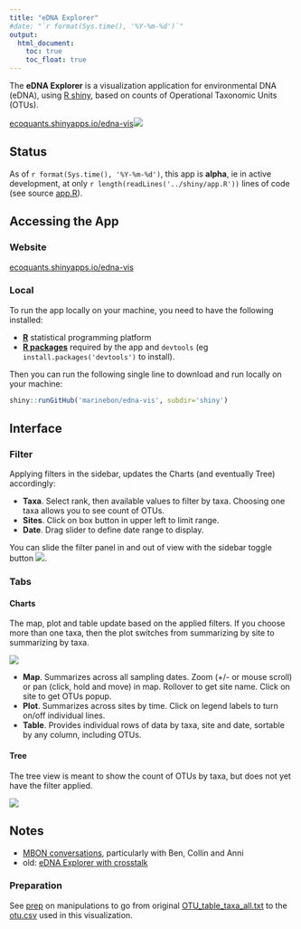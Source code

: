 ```yaml
---
title: "eDNA Explorer"
#date: "`r format(Sys.time(), '%Y-%m-%d')`"
output:
  html_document:
    toc: true
    toc_float: true
---
```


The **eDNA Explorer** is a visualization application for environmental DNA (eDNA), using [R shiny](http://shiny.rstudio.com/), based on counts of Operational Taxonomic Units (OTUs).

[ecoquants.shinyapps.io/edna-vis![](img/screen.png)](https://ecoquants.shinyapps.io/edna-vis/)

## Status

As of `r format(Sys.time(), '%Y-%m-%d')`, this app is **alpha**, ie in active development, at only ``r length(readLines('../shiny/app.R'))`` lines of code (see source [app.R](https://github.com/marinebon/edna-vis/blob/master/shiny/app.R)).

## Accessing the App

### Website

[ecoquants.shinyapps.io/edna-vis](https://ecoquants.shinyapps.io/edna-vis/)

### Local

To run the app locally on your machine, you need to have the following installed:

- [**R**](https://cran.r-project.org/) statistical programming platform
- [**R  packages**](https://github.com/marinebon/edna-vis/blob/1229dca08d3471abeb940ae5ea8d1c9f553deb19/shiny/app.R#L5-L15) required by the app and `devtools` (eg `install.packages('devtools')` to install).

Then you can run the following single line to download and run locally on your machine:

```r
shiny::runGitHub('marinebon/edna-vis', subdir='shiny')
```

## Interface

### Filter

Applying filters in the sidebar, updates the Charts (and eventually Tree) accordingly:

- **Taxa**. Select rank, then available values to filter by taxa. Choosing one taxa allows you to see count of OTUs.
- **Sites**. Click on box button in upper left to limit range.
- **Date**. Drag slider to define date range to display.

You can slide the filter panel in and out of view with the sidebar toggle button ![](img/btn-sidebar.png).

### Tabs

#### Charts

The map, plot and table update based on the applied filters. If you choose more than one taxa, then the plot switches from summarizing by site to summarizing by taxa.

![](img/screen-taxa.png)

- **Map**. Summarizes across all sampling dates. Zoom (+/- or mouse scroll) or pan (click, hold and move) in map. Rollover to get site name. Click on site to get OTUs popup.
- **Plot**. Summarizes across sites by time. Click on legend labels to turn on/off individual lines.
- **Table**. Provides individual rows of data by taxa, site and date, sortable by any column, including OTUs.

#### Tree

The tree view is meant to show the count of OTUs by taxa, but does not yet have the filter applied.

![](img/screen-tree.png)


## Notes

- [MBON conversations](https://docs.google.com/document/d/1jXZHGxmw6vzZy3BWf6a5w0tPjCBOlWKnb7gZjQTJRJc/edit?usp=sharing), particularly with Ben, Collin and Anni
- old: [eDNA Explorer with crosstalk](./crosstalk.html)

### Preparation

See [prep](./prep.html) on manipulations to go from original [OTU_table_taxa_all.txt](https://github.com/marinebon/edna-vis/blob/master/data/OTU_table_taxa_all.txt) to the [otu.csv](https://github.com/marinebon/edna-vis/blob/master/data/otu.csv) used in this visualization.

